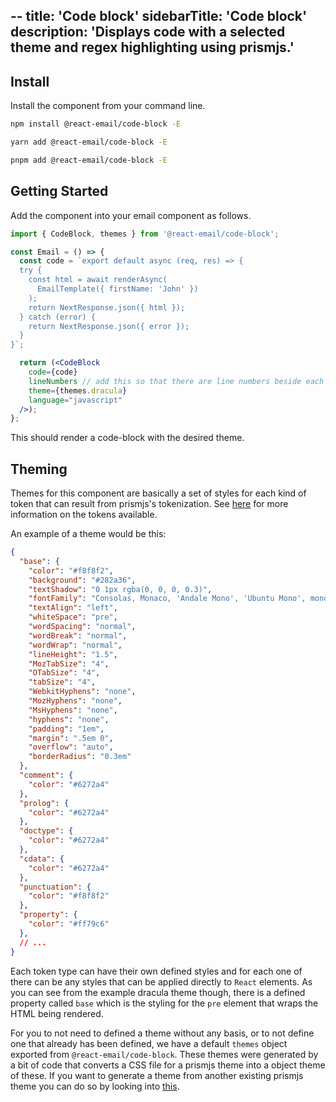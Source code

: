 --
title: 'Code block'
sidebarTitle: 'Code block'
description: 'Displays code with a selected theme and regex highlighting using prismjs.'
--

## Install

Install the component from your command line.

<CodeGroup>

```sh npm
npm install @react-email/code-block -E
```

```sh yarn
yarn add @react-email/code-block -E
```

```sh pnpm
pnpm add @react-email/code-block -E
```

</CodeGroup>

## Getting Started

Add the component into your email component as follows.

```jsx
import { CodeBlock, themes } from '@react-email/code-block';

const Email = () => {
  const code = `export default async (req, res) => {
  try {
    const html = await renderAsync(
      EmailTemplate({ firstName: 'John' })
    );
    return NextResponse.json({ html });
  } catch (error) {
    return NextResponse.json({ error });
  }
}`;

  return (<CodeBlock
    code={code}
    lineNumbers // add this so that there are line numbers beside each code line
    theme={themes.dracula}
    language="javascript"
  />);
};
```

This should render a code-block with the desired theme.

## Theming

Themes for this component are basically a set of styles for each kind of token that can result from prismjs's tokenization. See [here](https://prismjs.com/tokens.html) for more information on the tokens available.

An example of a theme would be this:

```json
{
  "base": {
    "color": "#f8f8f2",
    "background": "#282a36",
    "textShadow": "0 1px rgba(0, 0, 0, 0.3)",
    "fontFamily": "Consolas, Monaco, 'Andale Mono', 'Ubuntu Mono', monospace",
    "textAlign": "left",
    "whiteSpace": "pre",
    "wordSpacing": "normal",
    "wordBreak": "normal",
    "wordWrap": "normal",
    "lineHeight": "1.5",
    "MozTabSize": "4",
    "OTabSize": "4",
    "tabSize": "4",
    "WebkitHyphens": "none",
    "MozHyphens": "none",
    "MsHyphens": "none",
    "hyphens": "none",
    "padding": "1em",
    "margin": ".5em 0",
    "overflow": "auto",
    "borderRadius": "0.3em"
  },
  "comment": {
    "color": "#6272a4"
  },
  "prolog": {
    "color": "#6272a4"
  },
  "doctype": {
    "color": "#6272a4"
  },
  "cdata": {
    "color": "#6272a4"
  },
  "punctuation": {
    "color": "#f8f8f2"
  },
  "property": {
    "color": "#ff79c6"
  },
  // ...
}
```

Each token type can have their own defined styles and for each one of there can be any styles that can be applied directly to `React` elements. As you can see from the example dracula theme though, there is a defined property called `base` which is the styling for the `pre` element that wraps the HTML being rendered.

For you to not need to defined a theme without any basis, or to not define one that already has been defined, we have a default `themes` object exported from `@react-email/code-block`. These themes were generated by a bit of code that converts a CSS file for a prismjs theme into a object theme of these. If you want to generate a theme from another existing prismjs theme you can do so by looking into [this](https://github.com/gabrielmfern/from-prismjs-to-react-email-code-block-theme).

<Snippet file="support.mdx" />
